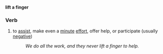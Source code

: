 '''lift a finger'''
===Verb=== 
# to [[assist]], make even a [[minute]] [[effort]], offer help, or participate (usually [[negative]])
#:''We do all the work, and they never lift a finger to help.''